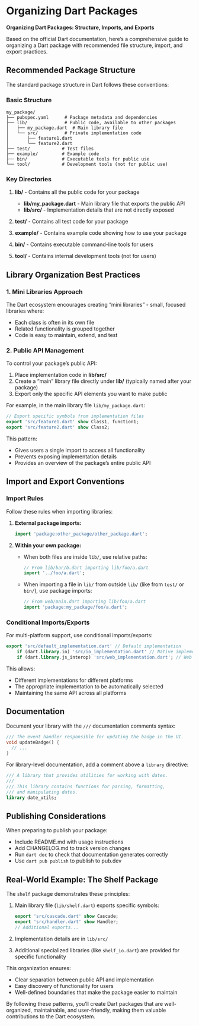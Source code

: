 # Organizing Dart Packages

::: {.callout-note appearance="minimal" collapse="false"}
**Organizing Dart Packages: Structure, Imports, and Exports**
:::

Based on the official Dart documentation, here's a comprehensive guide to organizing a Dart package with recommended file structure, import, and export practices.

## Recommended Package Structure

The standard package structure in Dart follows these conventions:

### Basic Structure

```
my_package/
├── pubspec.yaml      # Package metadata and dependencies
├── lib/              # Public code, available to other packages
│   ├── my_package.dart  # Main library file
│   └── src/          # Private implementation code
│       ├── feature1.dart
│       └── feature2.dart
├── test/            # Test files
├── example/         # Example code
├── bin/             # Executable tools for public use
└── tool/            # Development tools (not for public use)
```

### Key Directories

1. **lib/** - Contains all the public code for your package
   - **lib/my_package.dart** - Main library file that exports the public API
   - **lib/src/** - Implementation details that are not directly exposed

2. **test/** - Contains all test code for your package

3. **example/** - Contains example code showing how to use your package

4. **bin/** - Contains executable command-line tools for users

5. **tool/** - Contains internal development tools (not for users)

## Library Organization Best Practices

### 1. Mini Libraries Approach

The Dart ecosystem encourages creating "mini libraries" - small, focused libraries where:

- Each class is often in its own file
- Related functionality is grouped together
- Code is easy to maintain, extend, and test

### 2. Public API Management

To control your package's public API:

1. Place implementation code in **lib/src/**
2. Create a "main" library file directly under **lib/** (typically named after your package)
3. Export only the specific API elements you want to make public

For example, in the main library file `lib/my_package.dart`:

```dart
// Export specific symbols from implementation files
export 'src/feature1.dart' show Class1, function1;
export 'src/feature2.dart' show Class2;
```

This pattern:

- Gives users a single import to access all functionality
- Prevents exposing implementation details
- Provides an overview of the package's entire public API

## Import and Export Conventions

### Import Rules

Follow these rules when importing libraries:

1. **External package imports:**
   
   ```dart
   import 'package:other_package/other_package.dart';
   ```

2. **Within your own package:**
   
   - When both files are inside `lib/`, use relative paths:
     ```dart
     // From lib/bar/b.dart importing lib/foo/a.dart
     import '../foo/a.dart';
     ```
   - When importing a file in `lib/` from outside `lib/` (like from `test/` or `bin/`), use package imports:
     ```dart
     // From web/main.dart importing lib/foo/a.dart
     import 'package:my_package/foo/a.dart';
     ```

### Conditional Imports/Exports

For multi-platform support, use conditional imports/exports:

```dart
export 'src/default_implementation.dart' // Default implementation
    if (dart.library.io) 'src/io_implementation.dart' // Native implementation
    if (dart.library.js_interop) 'src/web_implementation.dart'; // Web implementation
```

This allows:

- Different implementations for different platforms
- The appropriate implementation to be automatically selected
- Maintaining the same API across all platforms

## Documentation

Document your library with the `///` documentation comments syntax:

```dart
/// The event handler responsible for updating the badge in the UI.
void updateBadge() {
  // ...
}
```

For library-level documentation, add a comment above a `library` directive:

```dart
/// A library that provides utilities for working with dates.
///
/// This library contains functions for parsing, formatting,
/// and manipulating dates.
library date_utils;
```

## Publishing Considerations

When preparing to publish your package:

- Include README.md with usage instructions
- Add CHANGELOG.md to track version changes
- Run `dart doc` to check that documentation generates correctly
- Use `dart pub publish` to publish to pub.dev

## Real-World Example: The Shelf Package

The `shelf` package demonstrates these principles:

1. Main library file (`lib/shelf.dart`) exports specific symbols:
   ```dart
   export 'src/cascade.dart' show Cascade;
   export 'src/handler.dart' show Handler;
   // Additional exports...
   ```

2. Implementation details are in `lib/src/`

3. Additional specialized libraries (like `shelf_io.dart`) are provided for specific functionality

This organization ensures:

- Clear separation between public API and implementation
- Easy discovery of functionality for users
- Well-defined boundaries that make the package easier to maintain

By following these patterns, you'll create Dart packages that are well-organized, maintainable, and user-friendly, making them valuable contributions to the Dart ecosystem.